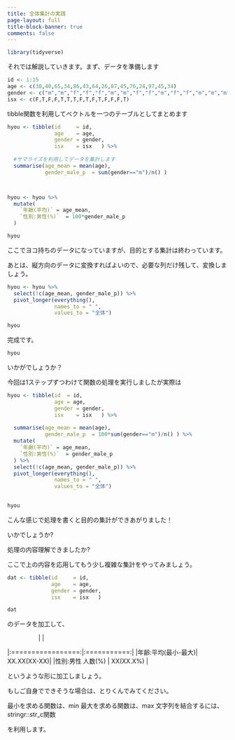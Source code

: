 ```yaml
---
title: 全体集計の実践
page-layout: full
title-block-banner: true
comments: false
---
```


```r
library(tidyverse)
```

それでは解説していきます。まず、データを準備します

```r
id <- 1:15
age <- c(30,40,65,34,86,43,64,26,87,45,76,24,97,45,34)
gender <- c("m","m","f","f","f","m","m","f","f","m","f","f","m","m","m")
isx <- c(F,T,F,F,T,T,T,F,T,F,T,F,F,F,T)
```

tibble関数を利用してベクトルを一つのテーブルとしてまとめます

```r
hyou <- tibble(id     = id, 
               age    = age, 
               gender = gender, 
               isx    = isx   ) %>% 
  
  #サマライズを利用してデータを集計します
  summarise(age_mean = mean(age),
            gender_male_p  = sum(gender=="m")/n() ) 



hyou <- hyou %>% 
  mutate(
    `年齢(平均)` = age_mean,
    `性別:男性(%)`  = 100*gender_male_p
  )

hyou
```

ここでヨコ持ちのデータになっていますが、目的とする集計は終わっています。

あとは、縦方向のデータに変換すればよいので、必要な列だけ残して、変換しましょう。

```r
hyou <- hyou %>% 
  select(!c(age_mean, gender_male_p)) %>% 
  pivot_longer(everything(),
               names_to = " ",
               values_to = "全体")

hyou
```

完成です。

```r
hyou
```

いかがでしょうか？

今回は1ステップずつわけて関数の処理を実行しましたが実際は 

```r
hyou <- tibble(id  = id, 
               age = age, 
               gender = gender,
               isx    = isx   ) %>% 
  
  summarise(age_mean = mean(age),
            gender_male_p  = 100*sum(gender=="m")/n() ) %>% 
  mutate(
    `年齢(平均)` = age_mean,
    `性別:男性(%)`  = gender_male_p
  ) %>%
  select(!c(age_mean, gender_male_p)) %>% 
  pivot_longer(everything(),
               names_to = " ",
               values_to = "全体") 
  

hyou
```

こんな感じで処理を書くと目的の集計ができあがりました！

いかでしょうか?

処理の内容理解できましたか?

ここで上の内容を応用してもう少し複雑な集計をやってみましょう。

```r
dat <- tibble(id     = id, 
              age    = age, 
              gender = gender, 
              isx    = isx   )

dat
```

のデータを加工して、

|                   |             |
|:=================:|:===========:|
|年齢:平均(最小-最大)| XX.XX(XX-XX)|
|性別:男性 人数(%)   | XX(XX.X%)   |

というような形に加工しましょう。

もしご自身でできそうな場合は、とりくんでみてください。

最小を求める関数は、min
最大を求める関数は、max
文字列を結合するには、stringr::str_c関数

を利用します。

